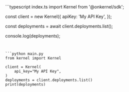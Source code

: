 <CodeGroup dropdown>
```typescript index.ts
import Kernel from '@onkernel/sdk';

const client = new Kernel({
  apiKey: 'My API Key',
});

const deployments = await client.deployments.list();

console.log(deployments);
```


```python main.py
from kernel import Kernel

client = Kernel(
    api_key="My API Key",
)
deployments = client.deployments.list()
print(deployments)
```
</CodeGroup>
